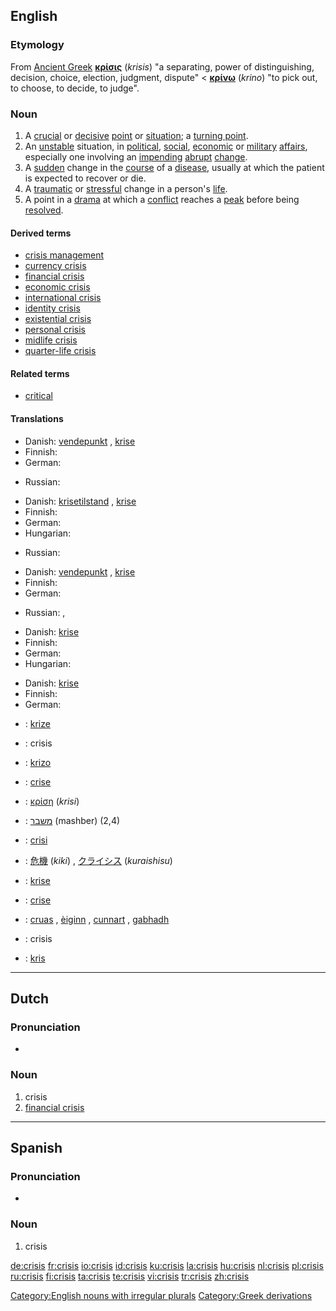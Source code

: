 {{wikipedia|dab=Crisis (disambiguation)|mul=Crisis}}
==English==

===Etymology===
From [[Ancient Greek]] '''[[κρίσις]]''' (''krisis'') "a separating, power of distinguishing, decision, choice, election,  judgment, dispute" < '''[[κρίνω]]''' (''krino'') "to pick out, to choose, to decide, to judge".

===Noun===
{{en-noun|crises}}

# A [[crucial]] or [[decisive]] [[point]] or [[situation]]; a [[turning point]].
# An [[unstable]] situation, in [[political]], [[social]], [[economic]] or [[military]] [[affair]]s, especially one involving an [[impending]] [[abrupt]] [[change]].
# A [[sudden]] change in the [[course]] of a [[disease]], usually at which the patient is expected to recover or die.
# A [[traumatic]] or [[stressful]] change in a person's [[life]].
# A point in a [[drama]] at which a [[conflict]] reaches a [[peak]] before being [[resolved]].

====Derived terms====
* [[crisis management]]
* [[currency crisis]]
* [[financial crisis]]
* [[economic crisis]]
* [[international crisis]]
* [[identity crisis]]
* [[existential crisis]]
* [[personal crisis]]
* [[midlife crisis]]
* [[quarter-life crisis]]

====Related terms====
* [[critical]]

====Translations====
{{trans-top|a crucial or decisive point or situation; a turning point}}
* Danish: [[vendepunkt]] {{n}}, [[krise]] {{c}}
* Finnish: {{t+|fi|kriisi}}
* German: {{t+|de|Krise|f}}
{{trans-mid}}
* Russian: {{t|ru|кризис|m|tr=krízis|sc=Cyrl}}
{{trans-bottom}}

{{trans-top|an unstable situation, in political, social, economic or military affairs}}
* Danish: [[krisetilstand]] {{c}}, [[krise]] {{c}}
* Finnish: {{t+|fi|kriisi}}
* German: {{t+|de|Krise|f}}
* Hungarian: {{t|hu|válság}}
{{trans-mid}}
* Russian: {{t|ru|кризис|m|tr=krízis|sc=Cyrl}}
{{trans-bottom}}

{{trans-top|a sudden change in the course of a disease}}
* Danish: [[vendepunkt]] {{n}}, [[krise]] {{c}}
* Finnish: {{t+|fi|kriisi}}
* German: {{t+|de|Krise|f}}
{{trans-mid}}
* Russian: {{t|ru|кризис|m|tr=krízis|sc=Cyrl}}, {{t|ru|криз|m|tr=kriz|sc=Cyrl}}
{{trans-bottom}}

{{trans-top|a traumatic or stressful change in a person's life}}
* Danish: [[krise]] {{c}}
* Finnish: {{t+|fi|kriisi}}
* German: {{t+|de|Krise|f}}
* Hungarian: {{t|hu|krízis}}
{{trans-mid}}
{{t|ru|кризис|m|tr=krízis|sc=Cyrl}}
{{trans-bottom}}

{{trans-top|a point in a drama at which a conflict reaches a peak before being resolved}}
* Danish: [[krise]] {{c}}
* Finnish: {{t+|fi|kriisi}}
* German: {{t+|de|Krise|f}}
{{trans-mid}}
{{t|ru|кризис|m|tr=krízis|sc=Cyrl}}
{{trans-bottom}}

{{checktrans-top}}
* {{ttbc|Czech}}: [[krize]] {{f}}
* {{ttbc|Dutch}}: crisis {{f}}
* {{ttbc|Esperanto}}: [[krizo]]
* {{ttbc|French}}: [[crise]] {{f}}
* {{ttbc|Greek}}: [[κρίση]] (''krisi'') {{f}}
* {{ttbc|Hebrew}}: [[משבר]] (mashber) {{m}} (2,4)
* {{ttbc|Italian}}: [[crisi]] {{f}}
{{trans-mid}}
* {{ttbc|Japanese}}: [[危機]] (''kiki'') , [[クライシス]] (''kuraishisu'')
* {{ttbc|Norwegian}}: [[krise]]
* {{ttbc|Portuguese}}: [[crise]] {{f}}
* {{ttbc|Scottish Gaelic}}: [[cruas]] {{m}}, [[èiginn]] {{f}}, [[cunnart]] {{m}}, [[gabhadh]] {{m}}
* {{ttbc|Spanish}}: crisis {{f}}
* {{ttbc|Swedish}}: [[kris]] {{c}}
{{trans-bottom}}

[[Category:English nouns with irregular plurals]]

----

==Dutch==

===Pronunciation===
*{{audio|Nl-crisis.ogg|audio}}

===Noun===
{{nl-noun|g=f|crises|crisisje}}

# crisis
# [[financial crisis]]

----

==Spanish==

===Pronunciation===
* {{IPA|/'kɾisis/}}

===Noun===
{{es-noun-f|pl=crisis}}

# crisis

[[Category:Greek derivations]]

[[de:crisis]]
[[fr:crisis]]
[[io:crisis]]
[[id:crisis]]
[[ku:crisis]]
[[la:crisis]]
[[hu:crisis]]
[[nl:crisis]]
[[pl:crisis]]
[[ru:crisis]]
[[fi:crisis]]
[[ta:crisis]]
[[te:crisis]]
[[vi:crisis]]
[[tr:crisis]]
[[zh:crisis]]